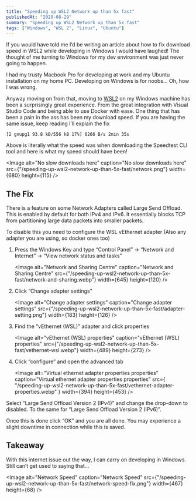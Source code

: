 ```yaml
---
title: "Speeding up WSL2 Network up than 5x fast"
publishedAt: "2020-08-29"
summary: "Speeding up WSL2 Network up than 5x fast"
tags: ["Windows", "WSL 2", "Linux", "Ubuntu"]
---
```


If you would have told me I’d be writing an article about how to fix download speed in WSL2 while developing in Windows I would have laughed! The thought of me turning to Windows for my dev environment was just never going to happen.

I had my trusty Macbook Pro for developing at work and my Ubuntu installation on my home PC. Developing on Windows is for noobs… Oh, how I was wrong.

Anyway moving on from that, moving to [WSL2](https://en.wikipedia.org/wiki/Windows_Subsystem_for_Linux) on my Windows machine has been a surprisingly great experience. From the great integration with Visual Studio Code and being able to use Docker with ease. One thing that has been a pain in the ass has been my download speed. If you are having the same issue, keep reading I’ll explain the fix

```
[2 gnupg1 93.8 kB/556 kB 17%] 6266 B/s 2min 35s
```

Above is literally what the speed was when downloading the Speedtest CLI tool and here is what my speed should have been!

<Image
  alt="No slow downloads here"
  caption="No slow downloads here"
  src={"/speeding-up-wsl2-network-up-than-5x-fast/network.png"}
  width={680}
  height={115}
/>

## The Fix

There is a feature on some Network Adapters called Large Send Offload. This is enabled by default for both IPv4 and IPv6. It essentially blocks TCP from partitioning large data packets into smaller packets.

To disable this you need to configure the WSL vEthernet adapter (Also any adapter you are using, so docker ones too)

1. Press the Windows Key and type “Control Panel” -> “Network and Internet” -> “View network status and tasks”

   <Image
     alt="Network and Sharing Centre"
     caption="Network and Sharing Centre"
     src={"/speeding-up-wsl2-network-up-than-5x-fast/network-and-sharing.webp"}
     width={645}
     height={120}
   />

2. Click “Change adapter settings”

   <Image
     alt="Change adapter settings"
     caption="Change adapter settings"
     src={"/speeding-up-wsl2-network-up-than-5x-fast/adapter-setting.png"}
     width={183}
     height={126}
   />

3. Find the “vEthernet (WSL)” adapter and click properties

   <Image
     alt="vEthernet (WSL) properties"
     caption="vEthernet (WSL) properties"
     src={"/speeding-up-wsl2-network-up-than-5x-fast/vethernet-wsl.webp"}
     width={489}
     height={273}
   />

4. Click “configure” and open the advanced tab

   <Image
     alt="Virtual ethernet adapter properties properties"
     caption="Virtual ethernet adapter properties properties"
     src={
       "/speeding-up-wsl2-network-up-than-5x-fast/vethernet-adapter-properties.webp"
     }
     width={394}
     height={453}
   />

Select “Large Send Offload Version 2 (IPv4)” and change the drop-down to disabled. To the same for “Large Send Offload Version 2 (IPv6)”.

Once this is done click “OK” and you are all done. You may experience a slight downtime in connection while this is saved.

## Takeaway

With this internet issue out the way, I can carry on developing in Windows. Still can’t get used to saying that…

<Image
  alt="Network Speed"
  caption="Network Speed"
  src={"/speeding-up-wsl2-network-up-than-5x-fast/network-speed-fix.png"}
  width={467}
  height={68}
/>
